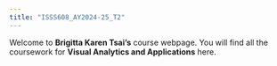 ```yaml
---
title: "ISSS608_AY2024-25_T2"
---
```


Welcome to **Brigitta Karen Tsai's** course webpage. You will find all the coursework for **Visual Analytics and Applications** here.
